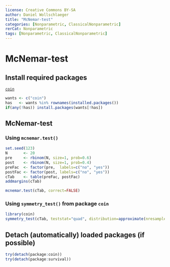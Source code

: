 ---
license: Creative Commons BY-SA
author: Daniel Wollschlaeger
title: "McNemar-test"
categories: [Nonparametric, ClassicalNonparametric]
rerCat: Nonparametric
tags: [Nonparametric, ClassicalNonparametric]
---

McNemar-test
=========================

Install required packages
-------------------------

[`coin`](https://cran.r-project.org/package=coin)

```{r}
wants <- c("coin")
has   <- wants %in% rownames(installed.packages())
if(any(!has)) install.packages(wants[!has])
```

McNemar-test
-------------------------

### Using `mcnemar.test()`

```{r}
set.seed(123)
N       <- 20
pre     <- rbinom(N, size=1, prob=0.6)
post    <- rbinom(N, size=1, prob=0.4)
preFac  <- factor(pre,  labels=c("no", "yes"))
postFac <- factor(post, labels=c("no", "yes"))
cTab    <- table(preFac, postFac)
addmargins(cTab)
```

```{r}
mcnemar.test(cTab, correct=FALSE)
```

### Using `symmetry_test()` from package `coin`

```{r}
library(coin)
symmetry_test(cTab, teststat="quad", distribution=approximate(nresample=9999))
```

Detach (automatically) loaded packages (if possible)
-------------------------

```{r}
try(detach(package:coin))
try(detach(package:survival))
```
